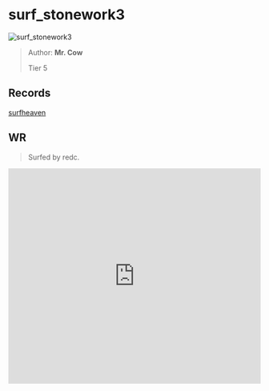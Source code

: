 
# surf_stonework3

![surf_stonework3](https://raw.githubusercontent.com/Sayt123/SurfMapPics/Maps-and-bonuses/csgo/surf_stonework3.jpg)

> Author: **Mr. Cow**
>
> Tier 5

## Records

[surfheaven](https://surfheaven.eu/map/surf_stonework3)

## WR

> Surfed by redc.

<iframe
width="100%"
height="430"
src="https://www.youtube.com/embed/rOGBNrzWPsM"
frameborder="0"
allow="accelerometer; autoplay; clipboard-write; encrypted-media; gyroscope; picture-in-picture"
allowFullScreen
/>

```md

[Surf Timer] - redc finished in 02:55:17 (WR -00:01:76). Improving by 00:05:28
[Surf Timer] - redc beat the map record! Rank: 1/407


```
                